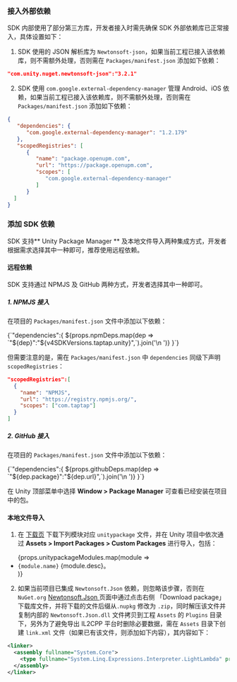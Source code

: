 
### 接入外部依赖

SDK 内部使用了部分第三方库，开发者接入时需先确保 SDK 外部依赖库已正常接入，具体设置如下：

1. SDK 使用的 JSON 解析库为 `Newtonsoft-json`，如果当前工程已接入该依赖库，则不需额外处理，否则需在 `Packages/manifest.json` 添加如下依赖：

```json
"com.unity.nuget.newtonsoft-json":"3.2.1"
```

2. SDK 使用 `com.google.external-dependency-manager`
管理 Android、iOS 依赖，如果当前工程已接入该依赖库，则不需额外处理，否则需在 `Packages/manifest.json` 添加如下依赖：

```json
{
   "dependencies": {
      "com.google.external-dependency-manager": "1.2.179"
   },
   "scopedRegistries": [
      {
         "name": "package.openupm.com",
         "url": "https://package.openupm.com",
         "scopes": [
            "com.google.external-dependency-manager"
         ]
      }
  ]
}
```

### 添加 SDK 依赖

SDK 支持** Unity Package Manager ** 及本地文件导入两种集成方式，开发者根据需求选择其中一种即可，推荐使用远程依赖。

#### 远程依赖

SDK 支持通过 NPMJS 及 GitHub 两种方式，开发者选择其中一种即可。

##### 1. NPMJS 接入


在项目的 `Packages/manifest.json` 文件中添加以下依赖：


<CodeBlock language="json">
  {`"dependencies":{
    ${props.npmDeps.map(dep => `"${dep}":"${v4SDKVersions.taptap.unity}",`).join('\n    ')}
}`}
</CodeBlock>


但需要注意的是，需在 `Packages/manifest.json` 中 `dependencies` 同级下声明 `scopedRegistries`：


```json
"scopedRegistries":[
  {
    "name": "NPMJS",
    "url": "https://registry.npmjs.org/",
    "scopes": ["com.taptap"]
  }
]
```


##### 2. GitHub 接入

在项目的 `Packages/manifest.json` 文件中添加以下依赖：

<CodeBlock className="json">
 {`"dependencies":{
   ${props.githubDeps.map(dep => `"${dep.package}":"${dep.url}",`).join('\n   ')} 
 }`}
</CodeBlock>

在 Unity 顶部菜单中选择 **Window > Package Manager** 可查看已经安装在项目中的包。

#### 本地文件导入

1. 在 [下载页](/tap-download) 下载下列模块对应 `unitypackage` 文件，并在 Unity 项目中依次通过 **Assets > Import Packages > Custom Packages** 进行导入，包括：

  <ul>
    {props.unitypackageModules.map(module => <li><code>{module.name}</code> {module.desc}。</li>)}
  </ul>

2. 如果当前项目已集成 `Newtonsoft.Json` 依赖，则忽略该步骤，否则在 `NuGet.org` [ Newtonsoft.Json ](https://www.nuget.org/packages/Newtonsoft.Json) 页面中通过点击右侧 「Download package」 下载库文件，并将下载的文件后缀从`.nupkg` 修改为 `.zip`，同时解压该文件并复制内部的 `Newtonsoft.Json.dll` 文件拷贝到工程 `Assets` 的 `Plugins` 目录下，另外为了避免导出 IL2CPP 平台时删除必要数据，需在 `Assets` 目录下创建 `link.xml` 文件（如果已有该文件，则添加如下内容），其内容如下：

```xml
<linker>
  <assembly fullname="System.Core">
    <type fullname="System.Linq.Expressions.Interpreter.LightLambda" preserve="all" />
  </assembly>
</linker>

```

